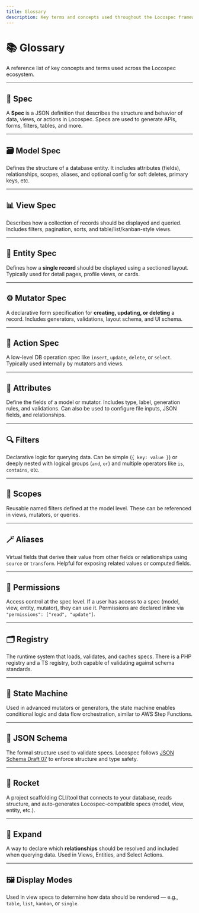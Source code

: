 ```yaml
---
title: Glossary
description: Key terms and concepts used throughout the Locospec framework.
---
```


# 📚 Glossary

A reference list of key concepts and terms used across the Locospec ecosystem.

---

## 🔖 Spec

A **Spec** is a JSON definition that describes the structure and behavior of data, views, or actions in Locospec. Specs are used to generate APIs, forms, filters, tables, and more.

---

## 🗃 Model Spec

Defines the structure of a database entity. It includes attributes (fields), relationships, scopes, aliases, and optional config for soft deletes, primary keys, etc.

---

## 📊 View Spec

Describes how a collection of records should be displayed and queried. Includes filters, pagination, sorts, and table/list/kanban-style views.

---

## 📇 Entity Spec

Defines how a **single record** should be displayed using a sectioned layout. Typically used for detail pages, profile views, or cards.

---

## ⚙️ Mutator Spec

A declarative form specification for **creating, updating, or deleting** a record. Includes generators, validations, layout schema, and UI schema.

---

## 🔁 Action Spec

A low-level DB operation spec like `insert`, `update`, `delete`, or `select`. Typically used internally by mutators and views.

---

## 🧱 Attributes

Define the fields of a model or mutator. Includes type, label, generation rules, and validations. Can also be used to configure file inputs, JSON fields, and relationships.

---

## 🔍 Filters

Declarative logic for querying data. Can be simple (`{ key: value }`) or deeply nested with logical groups (`and`, `or`) and multiple operators like `is`, `contains`, etc.

---

## 🧠 Scopes

Reusable named filters defined at the model level. These can be referenced in views, mutators, or queries.

---

## 🪄 Aliases

Virtual fields that derive their value from other fields or relationships using `source` or `transform`. Helpful for exposing related values or computed fields.

---

## 🔐 Permissions

Access control at the spec level. If a user has access to a spec (model, view, entity, mutator), they can use it. Permissions are declared inline via `"permissions": ["read", "update"]`.

---

## 🗂 Registry

The runtime system that loads, validates, and caches specs. There is a PHP registry and a TS registry, both capable of validating against schema standards.

---

## 🔄 State Machine

Used in advanced mutators or generators, the state machine enables conditional logic and data flow orchestration, similar to AWS Step Functions.

---

## 🧩 JSON Schema

The formal structure used to validate specs. Locospec follows [JSON Schema Draft 07](https://json-schema.org) to enforce structure and type safety.

---

## 🚀 Rocket

A project scaffolding CLI/tool that connects to your database, reads structure, and auto-generates Locospec-compatible specs (model, view, entity, etc.).

---

## 🪪 Expand

A way to declare which **relationships** should be resolved and included when querying data. Used in Views, Entities, and Select Actions.

---

## 🖼 Display Modes

Used in view specs to determine how data should be rendered — e.g., `table`, `list`, `kanban`, or `single`.
